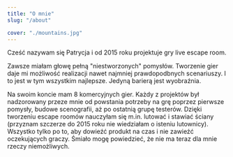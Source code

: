 ```yaml
---
title: "O mnie"
slug: "/about"

cover: "./mountains.jpg"
---
```


Cześć nazywam się Patrycja i od 2015 roku projektuje gry live escape room. 

Zawsze miałam głowę pełną "niestworzonych" pomysłów. Tworzenie gier daje mi możliwość realizacji nawet najmniej prawdopodbnych scenariuszy. I to jest w tym wszystkim najlepsze. Jedyną barierą jest wyobraźnia.

Na swoim koncie mam 8 komercyjnych gier. Każdy z projektów był nadzorowany przeze mnie od powstania potrzeby na grę poprzez pierwsze pomysły, budowe scenografii, aż po ostatnią grupę testerów. Dzięki tworzeniu escape roomów nauczyłam się m.in. lutować i stawiać ściany (przyznam szczerze do 2015 roku nie wiedziałam o isteniu lutownicy). Wszystko tylko po to, aby dowieźć produkt na czas i nie zawieźć oczekujących graczy. Śmiało mogę powiedzieć, że nie ma teraz dla mnie rzeczy niemożliwych. 



